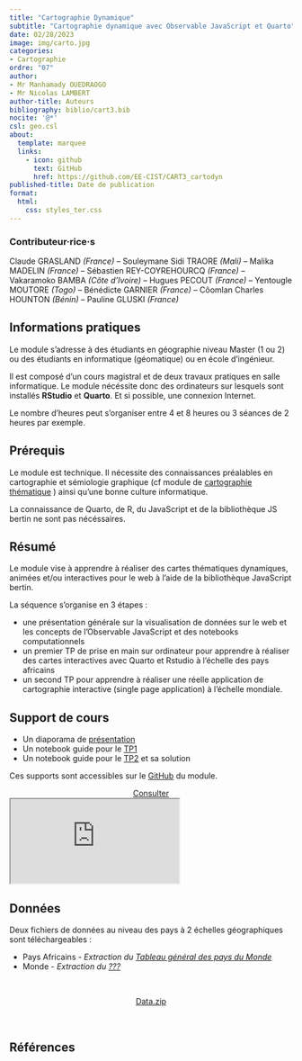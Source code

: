 ```yaml
---
title: "Cartographie Dynamique"
subtitle: "Cartographie dynamique avec Observable JavaScript et Quarto"
date: 02/28/2023
image: img/carto.jpg
categories: 
- Cartographie
ordre: "07" 
author: 
- Mr Manhamady OUEDRAOGO
- Mr Nicolas LAMBERT
author-title: Auteurs
bibliography: biblio/cart3.bib
nocite: '@*'
csl: geo.csl
about:
  template: marquee
  links:
    - icon: github
      text: GitHub
      href: https://github.com/EE-CIST/CART3_cartodyn
published-title: Date de publication 
format:
  html: 
    css: styles_ter.css
---
```


::: {#contrib}
### Contributeur·rice·s

Claude GRASLAND *(France)* – Souleymane Sidi TRAORE *(Mali)* – Malika MADELIN *(France)* – Sébastien REY-COYREHOURCQ *(France)* – Vakaramoko BAMBA *(Côte d'Ivoire)* – Hugues PECOUT *(France)* – Yentougle MOUTORE *(Togo)* – Bénédicte GARNIER *(France)* – Côomlan Charles HOUNTON *(Bénin)* – Pauline GLUSKI *(France)*
:::

::: {#block}
## <i class="bi bi-info-circle"></i> Informations pratiques

Le module s'adresse à des étudiants en géographie niveau Master (1 ou 2) ou des étudiants en informatique (géomatique) ou en école d'ingénieur.

Il est composé  d'un cours magistral et de deux travaux pratiques en salle informatique. Le module nécéssite donc des ordinateurs sur lesquels sont installés **RStudio** et **Quarto**. Et si possible, une connexion Internet. 

Le nombre d'heures peut s'organiser entre 4 et 8 heures ou 3 séances de 2 heures par exemple.

:::

<div>

## <i class="bi bi-ui-checks-grid"></i> Prérequis

Le module est technique. Il nécessite des connaissances préalables en cartographie et sémiologie graphique (cf module de [cartographie thématique](G_cartographie.qmd) ) ainsi qu'une bonne culture informatique. 

La connaissance de Quarto, de R, du JavaScript et de la bibliothèque JS bertin ne sont pas nécéssaires.

</div>

<div>

## <i class="bi bi-bookmark"></i> Résumé

Le module vise à apprendre à réaliser des cartes thématiques dynamiques, animées et/ou interactives pour le web à l'aide de la bibliothèque JavaScript bertin. 

La séquence s’organise en 3 étapes : 

-   une présentation générale sur la visualisation de données sur le web et les concepts de l’Observable JavaScript et des notebooks computationnels
-   un premier TP de prise en main sur ordinateur pour apprendre à réaliser des cartes interactives avec Quarto et Rstudio à l’échelle des pays africains
-   un second TP pour apprendre à réaliser une réelle application de cartographie interactive (single page application) à l’échelle mondiale. 

</div>

<div>

## <i class="bi bi-person-video3"></i> Support de cours

-   Un diaporama de [présentation](https://ee-cist.github.io/CART3_cartodyn/intro/docs/index.html#/title-slide)
-   Un notebook guide pour le [TP1](https://ee-cist.github.io/CART3_cartodyn/TP1/docs/index.html)
-   Un notebook guide pour le [TP2](https://ee-cist.github.io/CART3_cartodyn/TP2/docs/index.html) et sa solution

Ces supports sont accessibles sur le [GitHub](https://github.com/EE-CIST/CART3_cartodyn) du module.

</div>

<center><a href="https://bit.ly/3Dz1FX4" class="btn btn-warning" role="button" aria-disabled="true"><i class="bi bi-eye"></i> Consulter</a></center>

<object class="slide" data="support/introR_seance2_diapo.pdf" type="application/pdf">

<iframe class="slide" src="https://ee-cist.github.io/CART3_cartodyn/intro/docs/index.html#/title-slide">

</iframe>


<!-- <div> -->

<!-- ## <i class="bi bi-person-video3"></i> Support de TD -->

<!-- Quam ob rem cave Catoni anteponas ne istum quidem ipsum, quem Apollo, ut ais, sapientissimum iudicavit; huius enim facta, illius dicta laudantur. De me autem, ut iam cum utroque vestrum loquar, sic habetote. -->

<!-- <center><a href="" class="btn btn-warning" role="button" aria-disabled="true"><i class="bi bi-eye"></i> Consulter</a></center> -->

<!-- </div> -->

<div>

## <i class="bi bi-clipboard-data"></i> Données

Deux fichiers de données au niveau des pays à 2 échelles géographiques sont téléchargeables :

-   Pays Africains - *Extraction du [Tableau général des pays du Monde](../donnees/gen_monde.qmd)*
-   Monde - *Extraction du [???](../donnees/gen_monde.qmd)*

\

<center><a href="" class="btn btn-info" role="button" aria-disabled="true"><i class="bi bi-cloud-arrow-down"></i> Data.zip</a></center>

\

</div>

## <i class="bi bi-file-earmark-text"></i> Références

::: {#refs}
:::
